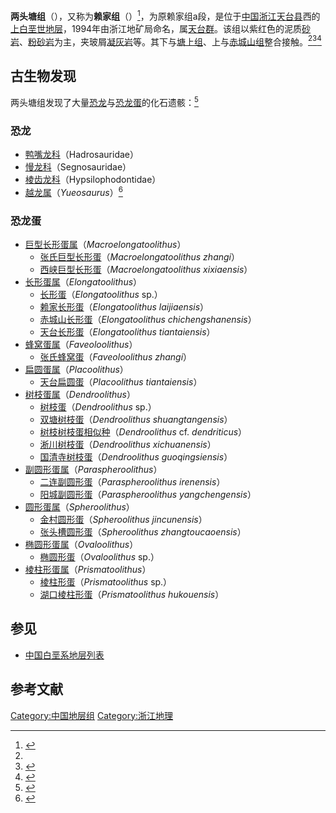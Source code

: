 {{Infobox rockunit
| name           = 两头塘组
| period         = 上白垩世
| age            = 
| image          = 
| imagesize      = 
| caption        = 
| type           = [[组|组]]
| prilithology   = 泥质[[砂岩|砂岩]]、[[粉砂岩|粉砂岩]]
| otherlithology = 玻屑[[凝灰岩|凝灰岩]]、熔结凝灰岩
| namedfor       = 
| namedby        = 浙江地矿局
| region         = [[浙江|浙江]][[天台县|天台]]
| country        = {{PRC}}
| coordinates    =
| unitof         = [[天台群|天台群]]
| subunits       = 
| underlies      = [[赤城山组|赤城山组]]
| overlies       = [[塘上组|塘上组]]
| thickness      = 
| extent         =
| area           = 
| map            = 
| map_caption    = 
}}
'''两头塘组'''（{{lang|en|Liangtoutang Formation}}），又称为'''赖家组'''（{{lang|en|Laijia Formation}}）<ref name="Fangxiaosi">{{cite journal | title=浙江天台地区赖家组的划分与分布 | author=方晓思、程政武、蒋严根、杨良锋 | journal=地质通报 | volume=22 | issue=1|date=2003年1月}}</ref>，为原赖家组a段，是位于[[中国|中国]][[浙江|浙江]][[天台县|天台县]]西的[[白垩纪|上白垩世]][[地层|地层]]，1994年由浙江地矿局命名，属[[天台群|天台群]]。该组以紫红色的泥质[[砂岩|砂岩]]、[[粉砂岩|粉砂岩]]为主，夹玻屑[[凝灰岩|凝灰岩]]等。其下与[[塘上组|塘上组]]、上与[[赤城山组|赤城山组]]整合接触。<ref name="Fangxiaosi" /><ref>{{cite book | title=《中国地层典·白垩系》 | publisher=地质出版社 | author=中国地层典编委会、郝诒纯、苏德英、余静贤等 | year=2000}}</ref><ref>{{cite book | title=《中国岩石地层辞典》 | publisher=中国地质大学出版社 | author=高振家、陈克强、魏家庸 | year=2000}}</ref>

== 古生物发现 ==
两头塘组发现了大量[[恐龙|恐龙]]与[[恐龙蛋|恐龙蛋]]的化石遗骸：<ref>{{cite journal | title=浙江恐龙和蛋化石的时代 | author=俞云文、金幸生、邬祥林、张志芳 | journal=中国地质 | volume=37 | issue=1|date=2010年2月}}</ref>
=== 恐龙 ===
* [[鸭嘴龙科|鸭嘴龙科]]（Hadrosauridae）
* [[慢龙科|慢龙科]]（Segnosauridae）
* [[棱齿龙科|棱齿龙科]]（Hypsilophodontidae）
* [[越龙属|越龙属]]（''Yueosaurus''）<ref>{{cite journal |last=Zheng |first=Wenjie |coauthors=Xingsheng Jin, Masateru Shibata, Yoichi Azuma and Fangming Yu |year=2012 |title=A new ornithischian dinosaur from the Cretaceous Liangtoutang Formation of Tiantai, Zhejiang Province, China |url=http://www.sciencedirect.com/science/article/pii/S0195667111001790 |journal=Cretaceous Research |volume=34 |issue= |pages=208-219 |doi=10.1016/j.cretres.2011.11.001 |language=en |access-date=2012-01-15 |archive-date=2015-09-24 |archive-url=https://web.archive.org/web/20150924165230/http://www.sciencedirect.com/science/article/pii/S0195667111001790 |dead-url=no }}</ref>

=== 恐龙蛋 ===
*[[巨型长形蛋属|巨型长形蛋属]]（''Macroelongatoolithus''）
**[[张氏巨型长形蛋|张氏巨型长形蛋]]（''Macroelongatoolithus zhangi''）
**[[西峡巨型长形蛋|西峡巨型长形蛋]]（''Macroelongatoolithus xixiaensis''）
*[[长形蛋属|长形蛋属]]（''Elongatoolithus''）
**[[长形蛋|长形蛋]]（''Elongatoolithus'' sp.）
**[[赖家长形蛋|赖家长形蛋]]（''Elongatoolithus laijiaensis''）
**[[赤城山长形蛋|赤城山长形蛋]]（''Elongatoolithus chichengshanensis''）
**[[天台长形蛋|天台长形蛋]]（''Elongatoolithus tiantaiensis''）
*[[蜂窝蛋属|蜂窝蛋属]]（''Faveoloolithus''）
**[[张氏蜂窝蛋|张氏蜂窝蛋]]（''Faveoloolithus zhangi''）
*[[扁圆蛋属|扁圆蛋属]]（''Placoolithus''）
**[[天台扁圆蛋|天台扁圆蛋]]（''Placoolithus tiantaiensis''）
*[[树枝蛋属|树枝蛋属]]（''Dendroolithus''）
**[[树枝蛋|树枝蛋]]（''Dendroolithus'' sp.）
**[[双塘树枝蛋|双塘树枝蛋]]（''Dendroolithus shuangtangensis''）
**[[树枝树枝蛋相似种|树枝树枝蛋相似种]]（''Dendroolithus'' cf. ''dendriticus''）
**[[淅川树枝蛋|淅川树枝蛋]]（''Dendroolithus xichuanensis''）
**[[国清寺树枝蛋|国清寺树枝蛋]]（''Dendroolithus guoqingsiensis''）
*[[副圆形蛋属|副圆形蛋属]]（''Paraspheroolithus''）
**[[二连副圆形蛋|二连副圆形蛋]]（''Paraspheroolithus irenensis''）
**[[阳城副圆形蛋|阳城副圆形蛋]]（''Paraspheroolithus yangchengensis''）
*[[圆形蛋属|圆形蛋属]]（''Spheroolithus''）
**[[金村圆形蛋|金村圆形蛋]]（''Spheroolithus jincunensis''）
**[[张头槽圆形蛋|张头槽圆形蛋]]（''Spheroolithus zhangtoucaoensis''）
*[[椭圆形蛋属|椭圆形蛋属]]（''Ovaloolithus''）
**[[椭圆形蛋|椭圆形蛋]]（''Ovaloolithus'' sp.）
*[[棱柱形蛋属|棱柱形蛋属]]（''Prismatoolithus''）
**[[棱柱形蛋|棱柱形蛋]]（''Prismatoolithus'' sp.）
**[[湖口棱柱形蛋|湖口棱柱形蛋]]（''Prismatoolithus hukouensis''）

== 参见 ==
* [[中国白垩系地层列表|中国白垩系地层列表]]

== 参考文献 ==
{{Reflist}}

[[Category:中国地层组|Category:中国地层组]]
[[Category:浙江地理|Category:浙江地理]]